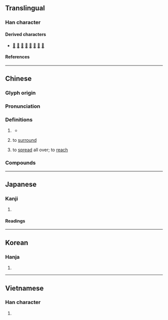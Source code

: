 {{character info}}
==Translingual==

===Han character===
{{Han char|rn=22|rad=匚|as=03|sn=5|four=71712|canj=SLB|ids=⿷匚巾}}

====Derived characters====
* [[𠇽]] [[咂]] [[㧜]] [[𣐝]] [[𦚗]] [[砸]] [[鉔]] [[𦭧]]

====References====
{{Han ref|kx=0153.160|dkj=02599|dj=0345.050|hdz=10082.040|uh=531D}}

----

==Chinese==
{{zh-forms|alt=帀,迊}}

===Glyph origin===
{{Han etym}}

===Pronunciation===
{{zh-pron
|m=zā
|c=zaap3
|mn=chat
|mc=
|oc=y
|ma=
|cat=v,cls
}}

===Definitions===
{{zh-hanzi}}

# {{lb|zh|literary}} {{zh-classifier|[[circuit]]s or [[circle]]s}}
#* {{zh-x|月明星稀，烏鵲 南 飛。繞 樹 三 匝，何 枝 可 依？|The moon is bright and the stars are few, and southward the crows flew. Circling the tree thrice, on which branch can they perch?|ref={{w2|zh|曹操}} ({{w|Cao Cao}}), {{lang|zh|《短歌行》}}|CL}}
# {{lb|zh|literary}} to [[surround]]
# {{lb|zh|literary}} to [[spread]] all over; to [[reach]]
#: {{zh-x|匝地|to be all over the ground}}
#: {{zh-x|匝月|to reach one month}}

===Compounds===
{{zh-der|交匝|刮刮匝匝|匝匝|密匝匝|匝道|匝月|密密匝匝|周匝|匼匝|曲匝|漫天匝地|笙歌匝地|逼匝|迴匝|輪匝帶}}

----

==Japanese==

===Kanji===
{{ja-kanji|grade=|rs=匚03}}

# {{rfdef|ja|sort=匚03}}

====Readings====
{{ja-readings
|on=そう
|kun=めぐる
}}

----

==Korean==

===Hanja===
{{ko-hanja|잡}}

# {{rfdef|ko|sort=匚03}}

----

==Vietnamese==

===Han character===
{{vi-readings|rs=匚03|reading=táp}}

# {{rfdef|vi|sort=匚03}}
